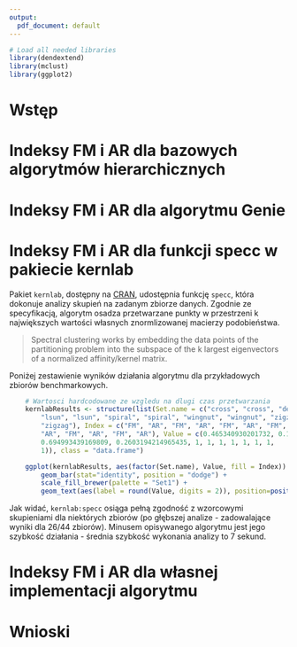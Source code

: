 ```yaml
---
output:
  pdf_document: default
---
```


```r
# Load all needed libraries
library(dendextend)
library(mclust)
library(ggplot2)
```

# Wstęp


# Indeksy FM i AR dla bazowych algorytmów hierarchicznych


# Indeksy FM i AR dla algorytmu Genie


# Indeksy FM i AR dla funkcji specc w pakiecie kernlab
Pakiet `kernlab`, dostępny na [CRAN](https://www.rdocumentation.org/packages/kernlab/versions/0.9-27), udostępnia funkcję `specc`, która dokonuje analizy skupień na zadanym zbiorze danych. Zgodnie ze specyfikacją, algorytm osadza przetwarzane punkty w przestrzeni k największych wartości własnych znormlizowanej macierzy podobieństwa.

> Spectral clustering works by embedding the data points of the partitioning problem into the subspace of the k largest eigenvectors of a normalized affinity/kernel matrix.

Poniżej zestawienie wyników działania algorytmu dla przykładowych zbiorów benchmarkowych.

```r
    # Wartosci hardcodowane ze wzgledu na dlugi czas przetwarzania
    kernlabResults <- structure(list(Set.name = c("cross", "cross", "dense", "dense", 
        "lsun", "lsun", "spiral", "spiral", "wingnut", "wingnut", "zigzag", 
        "zigzag"), Index = c("FM", "AR", "FM", "AR", "FM", "AR", "FM", 
        "AR", "FM", "AR", "FM", "AR"), Value = c(0.465340930201732, 0.105087003417032, 
        0.694993439169809, 0.2603194214965435, 1, 1, 1, 1, 1, 1, 1, 
        1)), class = "data.frame")

    ggplot(kernlabResults, aes(factor(Set.name), Value, fill = Index)) + 
        geom_bar(stat="identity", position = "dodge") +  
        scale_fill_brewer(palette = "Set1") + 
        geom_text(aes(label = round(Value, digits = 2)), position=position_dodge(width=0.9), vjust=-0.25, size=2) + xlab("Zbiór") + ylab("Wartość wskaźnika")
```

Jak widać, `kernlab:specc` osiąga pełną zgodność z wzorcowymi skupieniami dla niektórych zbiorów (po głębszej analize - zadowalające wyniki dla 26/44 zbiorów). Minusem opisywanego algorytmu jest jego szybkość działania - średnia szybkość wykonania analizy to 7 sekund.

# Indeksy FM i AR dla własnej implementacji algorytmu 


# Wnioski

